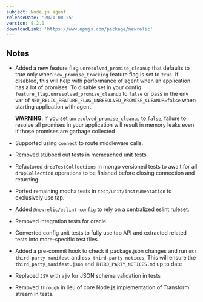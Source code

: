 ```yaml
---
subject: Node.js agent
releaseDate: '2021-08-25'
version: 8.2.0
downloadLink: 'https://www.npmjs.com/package/newrelic'
---
```


## Notes

* Added a new feature flag `unresolved_promise_cleanup` that defaults to true only when `new_promise_tracking` feature flag is set to `true`.  If disabled, this will help with performance of agent when an application has a lot of promises.  To disable set in your config `feature_flag.unresolved_promise_cleanup` to `false` or pass in the env var of `NEW_RELIC_FEATURE_FLAG_UNRESOLVED_PROMISE_CLEANUP=false` when starting application with agent.

    **WARNING**: If you set `unresolved_promise_cleanup` to `false`, failure to resolve all promises in your application will result in memory leaks even if those promises are garbage collected

* Supported using `connect` to route middleware calls.

* Removed stubbed out tests in memcached unit tests

* Refactored `dropTestCollections` in mongo versioned tests to await for all `dropCollection` operations to be finished before closing connection and returning.

* Ported remaining mocha tests in `test/unit/instrumentation` to exclusively use tap.

* Added `@newrelic/eslint-config` to rely on a centralized eslint ruleset.

* Removed integration tests for oracle.

* Converted config unit tests to fully use tap API and extracted related tests into more-specific test files.

* Added a pre-commit hook to check if package.json changes and run `oss third-party manifest` and `oss third-party notices`.  This will ensure the `third_party_manifest.json` and `THIRD_PARTY_NOTICES.md` up to date

* Replaced `JSV` with `ajv` for JSON schema validation in tests

* Removed `through` in lieu of core Node.js implementation of Transform stream in tests.

